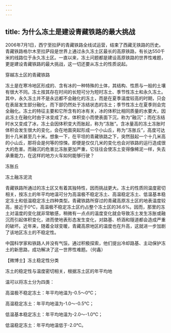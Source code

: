 ```yaml
---
---
---
```

title: 为什么冻土是建设青藏铁路的最大挑战
---




2006年7月1日，西宁至拉萨的青藏铁路全线试运营，结束了西藏无铁路的历史。青藏铁路格尔木至拉萨段是世界上通过永久冻土区最长的高原铁路，有长达550千米的线路位于永久冻土区。一直以来，冻土问题都是建设高原铁路的世界性难题，更是建设青藏铁路的最大挑战，这一切还要从冻土的性质说起。

穿越冻土区的青藏铁路



冻土是在寒冷地区形成的、含有冰的一种特殊的土体，其结构、性质与一般的土壤有很大不同。冻土按其存在时间的长短可分为短时冻土、季节性冻土和永久冻土。其中，永久冻土并不是永远都不会融化的冻土，而是在夏季温度较高的时期，只会在表层发生部分融化，而下部仍然处于冻结状态的冻土；季节性冻土在夏季则会完全融化。冻土的特征主要和它所含有的冰有关，冰的体积比相同质量的水要大，因此冻土在融化时由于冰变成了水，体积变小而使表面下沉，称为“融沉”；而在冻结时水又变成了冰，冻土会因体积变大而胀起，称为“冻胀”。含冰量高的冻土冻胀时体积会发生很大的变化，会在地面突起形成一个小山丘，称为“冻胀丘”，高度可达到十几米甚至几十米。想象一下，在平坦的青藏铁路之下，突然鼓起一个十几米高的小山丘，那将会是何等的惊悚。即便是仅仅几米的变化也会对铁路的运行造成很大的危害。而融沉的危害比冻胀更加严重，它往往会使冻土变得像稀泥一样，失去承重能力，在这样的地方火车如何能够行驶？

冻胀丘



冻土融冻泥流



青藏铁路所通过的冻土区又有着其独特性，因而挑战更大。冻土的性质同温度密切相关，按冻土的年平均地温可分为高温极不稳定冻土、高温稳定冻土、低温基本稳定冻土和低温稳定冻土四种类型。青藏铁路所穿过的青藏高原冻土区的地表温度较高，接近于0℃，高温极不稳定冻土区约占整个冻土区的36.6%。因而，那里的冻土对温度的变化就非常敏感，稍微有一点点的温度变化就会导致冻土发生冻胀或融沉而引起体积变化，进而使地表形态发生变化，对路基、桥涵和隧道都会造成严重的破坏。近年来，随着全球变暖，青藏高原地区的温度也在升高，这就进一步加剧了该地区冻土的不稳定性。

中国科学家和铁路人并没有气馁。通过积极探索，他们提出冷却路基、主动保护冻土的新思路，成功解决了这一世界性难题。（何鑫）





【微博士】冻土稳定性分类

冻土的稳定性与温度密切相关，根据冻土区的年平均地

温可以将冻土分为四类：

高温极不稳定冻土：年平均地温为-0.5～0℃；

高温稳定冻土：年平均地温为-1.0～-0.5℃；

低温基本稳定冻土：年平均地温为-2.0～-1.0℃；

低温稳定冻土：年平均地温低于-2.0℃。
